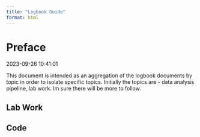 ```yaml
---
title: "Logbook Guide"
format: html
---
```


# Preface

2023-09-26 10:41:01

This document is intended as an aggregation of the logbook documents by topic in order to isolate specific topics. Initially the topics are - data analysis pipeline, lab work. Im sure there will be more to follow.

## Lab Work

## Code